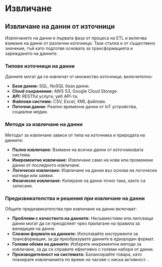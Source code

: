 # Извличане

## Извличане на данни от източници

Извличането на данни е първата фаза от процеса на ETL и включва взимане на данни от различни източници. Тази стъпка е от съществено значение, тъй като подготвя основата за трансформацията и зареждането на данните.

### Типове източници на данни

Данните могат да се извличат от множество източници, включително:

- **Бази данни:** SQL, NoSQL бази данни.
- **Cloud съхранение:** AWS S3, Google Cloud Storage.
- **API:** RESTful услуги, уеб API-та.
- **Файлови системи:** CSV, Excel, XML файлове.
- **Поточни данни:** Реално временни данни от IoT устройства, социални медии.

### Методи за извличане на данни

Методът за извличане зависи от типа на източника и природата на данните:

- **Пълно извличане:** Взимане на всички данни от източниковата система.
- **Инкрементно извличане:** Извличане само на нови или променени данни от последното извличане.
- **Логическо извличане:** Извличане на данни въз основа на логически изгледи или заявки.
- **Физическо извличане:** Копиране на данни точно така, както са записани.

### Предизвикателства и решения при извличане на данни

Общите предизвикателства при извличане на данни включват:

- **Проблеми с качеството на данните:** Несъвместими или липсващи данни могат да се преодолеят чрез прилагане на правила за валидация на данни.
- **Сложни формати на данните:** Използвайте инструменти за трансформация, за да преобразувате данните в еднороден формат.
- **Големи обеми на данните:** Изберете инкрементни методи за извличане, за да се справите ефективно с големи набори от данни.
- **Производителност на системата:** Балансирайте товара, като планирате извличанията по време на часове с ниска активност.
.